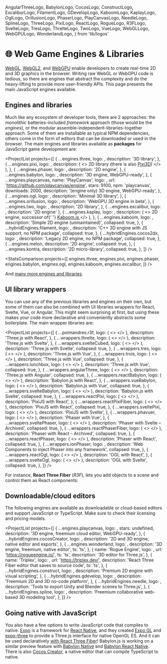   AngularThreeLogo,
  BabylonLogo,
  CocosLogo,
  ConstructLogo,
  ExcaliburLogo,
  FilamentLogo,
  GDevelopLogo,
  KaboomLogo,
  KaplayLogo,
  OglLogo,
  OrillusionLogo,
  PhaserLogo,
  PlayCanvasLogo,
  NeedleLogo,
  SplineLogo,
  ThreeLogo,
  PixiLogo,
  ReactLogo,
  RogueLogo,
  R3FLogo,
  SvelteLogo,
  TresLogo,
  ThrelteLogo,
  TwoLogo,
  VueLogo,
  WebGLLogo,
  WebGPULogo,
  WonderlandLogo,
} from 'lib/logos'

# 🌐 Web Game Engines & Libraries

<NoBulletListStyles />
<IconsInTitlesStyles />

<WebGLLogo /> [WebGL](https://developer.mozilla.org/en-US/docs/Web/API/WebGL_API),
[WebGL2](https://webgl2fundamentals.org/webgl/lessons/webgl2-whats-new.html),
and <WebGPULogo /> [WebGPU](https://developer.chrome.com/en/docs/web-platform/webgpu/) enable
developers to create real-time 2D and 3D graphics in the browser. Writing raw WebGL or WebGPU code
is tedious, so there are engines that abstract the complexity and do the heavy-lifting to provide
more user-friendly APIs. This page presents the main JavaScript engines available.

## Engines and libraries

Much like any ecosystem of developer tools, there are 2 approaches: the monolithic batteries-included _framework_ approach (those would be the _engines_), or the modular assemble-independent-libraries-together approach. Some of them are installable as typical NPM dependencies, others come in the form of editors that can be downloaded or used in the browser. The main engines and libraries available as **packages** for JavaScript game development are:

<ProjectList
  projects={[
    {
      ...engines.three,
      logo: <ThreeLogo />,
      description: '3D library',
    },
    {
      ...engines.pixi,
      logo: <PixiLogo />,
      description: (
        <>
          2D library (there is also <a href="https://github.com/jnsmalm/pixi3d">Pixi3D</a>)
        </>
      ),
    },
    {
      ...engines.phaser,
      logo: <PhaserLogo />,
      description: '2D engine',
    },
    {
      ...engines.babylon,
      logo: <BabylonLogo />,
      description: '3D engine, WebGPU-ready',
    },
    {
      ...engines.playcanvas,
      name: 'PlayCanvas',
      logo: <PlayCanvasLogo />,
      url: 'https://github.com/playcanvas/engine',
      stars: 9100,
      npm: 'playcanvas',
      downloads: 2000,
      description: '(engine only) 3D engine, WebGPU-ready',
    },
    {
      ...engines.ogl,
      logo: <OglLogo />,
      description: 'Minimal 3D library',
    },
    {
      ...engines.orillusion,
      logo: <OrillusionLogo />,
      description: 'WebGPU 3D engine in beta',
    },
    {
      ...engines.two,
      logo: <TwoLogo />,
      description: '2D library',
    },
    { ...engines.excalibur, logo: <ExcaliburLogo />, description: '2D engine' },
    {
      ...engines.kaplay,
      logo: <KaplayLogo />,
      description: (
        <>
          2D engine, successor of{' '}
          <a href="https://kaboomjs.com/" target="_blank">
            Kaboom.js
          </a>
        </>
      ),
    },
    {
      ...engines.kaboom,
      logo: <KaboomLogo />,
      description: 'Simple 2D engine (unmaintained)',
      collapsed: true,
    },
    {
      ...hybridEngines.filament,
      logo: <FilamentLogo />,
      description: 'C++ 3D engine with JS support, no NPM package',
      collapsed: true,
    },
    {
      ...hybridEngines.cocos2dx,
      logo: <CocosLogo />,
      description: 'Legacy 2D engine, no NPM package',
      collapsed: true,
    },
    {
      ...engines.melon,
      description: '2D engine',
      collapsed: true,
    },
    {
      ...engines.kontra,
      description: '2D micro-library',
      collapsed: true,
    },
  ]}
/>

<StatsComparison
  projects={[
    engines.three,
    engines.pixi,
    engines.phaser,
    engines.babylon,
    engines.ogl,
    engines.kaboom,
    engines.excalibur,
  ]}
/>

And [many more engines and libraries](https://gist.github.com/dmnsgn/76878ba6903cf15789b712464875cfdc).

## UI library wrappers

You can use any of the previous libraries and engines on their own, but some of them can also be combined with UI libraries wrappers for React, Svelte, Vue, or Angular. This might seem surprising at first, but using these makes your code more declarative and conveniently abstracts some boilerplate. The main wrapper libraries are:

<ProjectList
  projects={[
    {
      ...poimandres.r3f,
      logo: (
        <>
          <ThreeLogo />
          <R3FLogo />
        </>
      ),
      description: 'Three.js with React',
    },
    {
      ...wrappers.threlte,
      logo: (
        <>
          <ThreeLogo />
          <ThrelteLogo />
        </>
      ),
      description: 'Three.js with Svelte',
    },
    {
      ...wrappers.svelteCubed,
      logo: (
        <>
          <ThreeLogo />
          <SvelteLogo />
        </>
      ),
      description: 'Three.js with Svelte',
      collapsed: true,
    },
    {
      ...wrappers.tres,
      logo: (
        <>
          <ThreeLogo />
          <TresLogo />
        </>
      ),
      description: 'Three.js with Vue',
    },
    {
      ...wrappers.trois,
      logo: (
        <>
          <ThreeLogo />
          <VueLogo />
        </>
      ),
      description: 'Three.js with Vue',
      collapsed: true,
    },
    {
      ...wrappers.lunchbox,
      logo: (
        <>
          <ThreeLogo />
          <VueLogo />
        </>
      ),
      description: 'Three.js with Vue',
      collapsed: true,
    },
    {
      ...wrappers.angularThree,
      logo: (
        <>
          <ThreeLogo />
          <AngularThreeLogo />
        </>
      ),
      description: 'Three.js with Angular',
      collapsed: true,
    },
    {
      ...wrappers.reactBabylon,
      logo: (
        <>
          <BabylonLogo />
          <ReactLogo />
        </>
      ),
      description: 'Babylon.js with React',
    },
    {
      ...wrappers.vueBabylon,
      logo: (
        <>
          <BabylonLogo />
          <VueLogo />
        </>
      ),
      description: 'Babylon.js with Vue',
      collapsed: true,
    },
    {
      ...wrappers.svelteBabylon,
      logo: (
        <>
          <BabylonLogo />
          <SvelteLogo />
        </>
      ),
      description: 'Babylon.js with Svelte',
      collapsed: true,
    },
    {
      ...wrappers.reactPixi,
      logo: (
        <>
          <PixiLogo />
          <ReactLogo />
        </>
      ),
      description: 'PixiJS with React',
    },
    {
      ...wrappers.reactPixiFiber,
      logo: (
        <>
          <PixiLogo />
          <ReactLogo />
        </>
      ),
      description: 'PixiJS with React',
      collapsed: true,
    },
    {
      ...wrappers.sveltePixi,
      logo: (
        <>
          <PixiLogo />
          <SvelteLogo />
        </>
      ),
      description: 'PixiJS with Svelte',
    },
    {
      ...wrappers.phavuer,
      logo: (
        <>
          <PhaserLogo />
          <VueLogo />
        </>
      ),
      description: 'Phaser with Vue',
    },
    {
      ...wrappers.sveltePhaser,
      logo: (
        <>
          <PhaserLogo />
          <SvelteLogo />
        </>
      ),
      description: 'Phaser with Svelte – Archived',
      collapsed: true,
    },
    {
      ...wrappers.reactPhaserFiber,
      logo: (
        <>
          <PhaserLogo />
          <ReactLogo />
        </>
      ),
      description: 'Phaser with React – Archived',
      collapsed: true,
    },
    {
      ...wrappers.reactPhaser,
      logo: (
        <>
          <PhaserLogo />
          <ReactLogo />
        </>
      ),
      description: 'Phaser with React',
      collapsed: true,
    },
    {
      ...wrappers.ionPhaser,
      logo: <PhaserLogo />,
      description: 'Web Components to inject Phaser into any framework',
      collapsed: true,
    },
    {
      ...wrappers.reactOgl,
      logo: (
        <>
          <OglLogo />
          <ReactLogo />
        </>
      ),
      description: 'OGL with React',
    },
    {
      ...wrappers.svelteOgl,
      logo: (
        <>
          <OglLogo />
          <SvelteLogo />
        </>
      ),
      description: 'OGL with Svelte',
      collapsed: true,
    },
  ]}
/>

For instance, **React Three Fiber** (_R3F_), lets you add objects to a scene and control them as React components:

<R3FSandpack />

## Downloadable/cloud editors

The following engines are available as downloadable or cloud-based editors and support JavaScript or TypeScript. Make sure to check their licensing and pricing models.

<ProjectList
  projects={[
    {
      ...engines.playcanvas,
      logo: <PlayCanvasLogo />,
      stars: undefined,
      description: '3D engine, freemium cloud editor, WebGPU-ready',
    },
    {
      ...hybridEngines.cocosCreator,
      logo: <CocosLogo />,
      description: '2D and 3D engine, native editor and exports',
    },
    {
      ...engines.wonderland,
      logo: <WonderlandLogo />,
      description: '3D engine, freemium, native editor',
      ts: 'ts',
    },
    {
      name: 'Rogue Engine',
      logo: <RogueLogo />,
      url: 'https://rogueengine.io/',
      ts: 'ts',
      description: '3D editor for Three.js',
    },
    {
      name: 'Triplex',
      logo: <R3FLogo />,
      url: 'https://triplex.dev/',
      description: 'React Three Fiber editor that saves to source code',
      ts: 'ts',
    },
    {
      ...hybridEngines.construct,
      logo: <ConstructLogo />,
      description: 'Premium 2D engine with visual scripting',
    },
    {
      ...hybridEngines.gdevelop,
      logo: <GDevelopLogo />,
      description: 'Freemium 2D and 3D no-code platform',
    },
    {
      ...hybridEngines.needle,
      logo: <NeedleLogo />,
      description: 'Tools to export Unity and Blender scenes to Three.js',
    },
    {
      ...hybridEngines.spline,
      logo: <SplineLogo />,
      description: 'Freemium collaborative web-based 3D modeling tool',
    },
  ]}
/>

## Going native with JavaScript

You also have a few options to write JavaScript code that compiles to native. [Expo](https://expo.dev/) is a framework for [React Native](https://reactnative.dev/), and they created [Expo GL](https://docs.expo.dev/versions/latest/sdk/gl-view/) and [expo-three](https://github.com/expo/expo-three) to provide a Three.js interface for native OpenGL ES. And it can be used declaratively [with React Three Fiber](https://docs.pmnd.rs/react-three-fiber/getting-started/installation#react-native)! Babylon.js is working on a similar preview feature with [Babylon Native](https://www.babylonjs.com/native/) and [Babylon React Native](https://www.babylonjs.com/reactnative/). There is also [Cocos Creator](https://www.cocos.com/en/creator), a native editor that can compile TypeScript to native.

